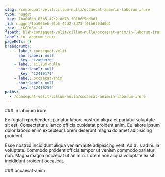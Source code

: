 ```yaml
---
slug: /consequat-velit/cillum-nulla/occaecat-anim/in-laborum-irure
type: nugget
_key: 1ba066eb-05b5-42d2-8d73-f01b6f9dd0d1
_id: nugget/1ba066eb-05b5-42d2-8d73-f01b6f9dd0d1
_rev: _iKCEm5e--A
fspath: blah/consequat-velit/cillum-nulla/occaecat-anim/in-laborum-irure.md
label: in laborum irure
pageRefs: {}
breadcrumbs:
  - - label: consequat-velit
      shortlabel: null
      _key: '12409970'
    - label: cillum-nulla
      shortlabel: null
      _key: '12410171'
    - label: occaecat-anim
      shortlabel: null
      _key: '12410259'
paths:
  - /consequat-velit/cillum-nulla/occaecat-anim/in-laborum-irure
---
```


<NuggetArea>
<Nugget slug="/consequat-velit/cillum-nulla/occaecat-anim/in-laborum-irure" type="nugget" _key="1ba066eb-05b5-42d2-8d73-f01b6f9dd0d1" _id="nugget/1ba066eb-05b5-42d2-8d73-f01b6f9dd0d1" _rev="_iKCEm5e--A" fspath="blah/consequat-velit/cillum-nulla/occaecat-anim/in-laborum-irure.md" label="in laborum irure" paths="/consequat-velit/cillum-nulla/occaecat-anim/in-laborum-irure">
<NuggetBody>
### in laborum irure

Ex fugiat reprehenderit pariatur labore nostrud aliqua et pariatur voluptate sit est. Consectetur ullamco officia cupidatat proident anim. Eu labore ipsum dolor laboris enim excepteur Lorem deserunt magna do amet adipisicing proident.

Esse nostrud incididunt aliqua veniam aute adipisicing velit. Ad duis ad nulla voluptate. Commodo proident officia tempor ut veniam commodo pariatur non. Magna magna occaecat ut anim in. Lorem non aliqua voluptate ex sit incididunt proident occaecat.

</NuggetBody>
<Breadcrumbs>
<Crumbs>
<Crumb _key="12409970" label="consequat-velit" /><Crumb _key="12410171" label="cillum-nulla" /><Crumb _key="12410259" label="occaecat-anim" />
</Crumbs>
</Breadcrumbs>
</Nugget>

<NuggetsInbound>
</NuggetsInbound>
<NuggetsOutbound>
</NuggetsOutbound>
</NuggetArea>
<PassagesInbound>
<Passage direction="inbound" type="passage" _key="12410259" _id="passage/12410259" _rev="_iKCEm5e--_" label="occaecat-anim" passage="occaecat-anim" fspath="blah/consequat-velit/cillum-nulla/occaecat-anim" paths="/consequat-velit/cillum-nulla/occaecat-anim" slug="/consequat-velit/cillum-nulla/occaecat-anim">
<NuggetBody>
### occaecat-anim

</NuggetBody>
<Breadcrumbs>
<Crumbs>
<Crumb _key="12409970" label="consequat-velit" /><Crumb _key="12410171" label="cillum-nulla" />
</Crumbs>
</Breadcrumbs>
</Passage>

</PassagesInbound>
<PassagesOutbound>
</PassagesOutbound>